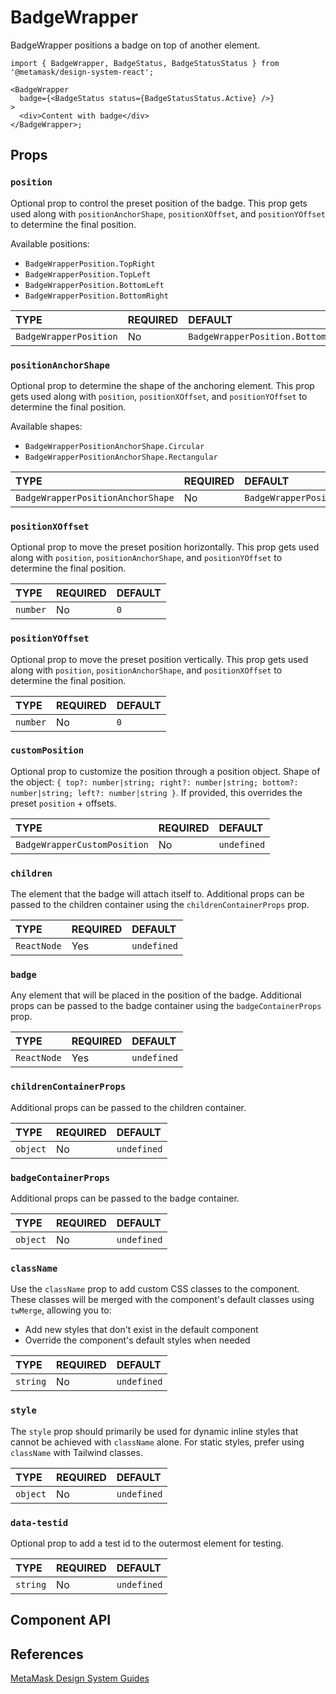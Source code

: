 

# BadgeWrapper

BadgeWrapper positions a badge on top of another element.

```tsx
import { BadgeWrapper, BadgeStatus, BadgeStatusStatus } from '@metamask/design-system-react';

<BadgeWrapper
  badge={<BadgeStatus status={BadgeStatusStatus.Active} />}
>
  <div>Content with badge</div>
</BadgeWrapper>;
```

<Canvas of={BadgeWrapperStories.Default} />

## Props

### `position`

Optional prop to control the preset position of the badge. This prop gets used along with `positionAnchorShape`, `positionXOffset`, and `positionYOffset` to determine the final position.

Available positions:
- `BadgeWrapperPosition.TopRight`
- `BadgeWrapperPosition.TopLeft`
- `BadgeWrapperPosition.BottomLeft`
- `BadgeWrapperPosition.BottomRight`

<table>
  <thead>
    <tr>
      <th align="left">TYPE</th>
      <th align="left">REQUIRED</th>
      <th align="left">DEFAULT</th>
    </tr>
  </thead>
  <tbody>
    <tr>
      <td align="left">
        <code>BadgeWrapperPosition</code>
      </td>
      <td align="left">No</td>
      <td align="left">
        <code>BadgeWrapperPosition.BottomRight</code>
      </td>
    </tr>
  </tbody>
</table>

<Canvas of={BadgeWrapperStories.Position} />

### `positionAnchorShape`

Optional prop to determine the shape of the anchoring element. This prop gets used along with `position`, `positionXOffset`, and `positionYOffset` to determine the final position.

Available shapes:
- `BadgeWrapperPositionAnchorShape.Circular`
- `BadgeWrapperPositionAnchorShape.Rectangular`

<table>
  <thead>
    <tr>
      <th align="left">TYPE</th>
      <th align="left">REQUIRED</th>
      <th align="left">DEFAULT</th>
    </tr>
  </thead>
  <tbody>
    <tr>
      <td align="left">
        <code>BadgeWrapperPositionAnchorShape</code>
      </td>
      <td align="left">No</td>
      <td align="left">
        <code>BadgeWrapperPositionAnchorShape.Circular</code>
      </td>
    </tr>
  </tbody>
</table>

<Canvas of={BadgeWrapperStories.PositionAnchorShape} />

### `positionXOffset`

Optional prop to move the preset position horizontally. This prop gets used along with `position`, `positionAnchorShape`, and `positionYOffset` to determine the final position.

<table>
  <thead>
    <tr>
      <th align="left">TYPE</th>
      <th align="left">REQUIRED</th>
      <th align="left">DEFAULT</th>
    </tr>
  </thead>
  <tbody>
    <tr>
      <td align="left">
        <code>number</code>
      </td>
      <td align="left">No</td>
      <td align="left">
        <code>0</code>
      </td>
    </tr>
  </tbody>
</table>

<Canvas of={BadgeWrapperStories.PositionXOffset} />

### `positionYOffset`

Optional prop to move the preset position vertically. This prop gets used along with `position`, `positionAnchorShape`, and `positionXOffset` to determine the final position.

<table>
  <thead>
    <tr>
      <th align="left">TYPE</th>
      <th align="left">REQUIRED</th>
      <th align="left">DEFAULT</th>
    </tr>
  </thead>
  <tbody>
    <tr>
      <td align="left">
        <code>number</code>
      </td>
      <td align="left">No</td>
      <td align="left">
        <code>0</code>
      </td>
    </tr>
  </tbody>
</table>

<Canvas of={BadgeWrapperStories.PositionYOffset} />

### `customPosition`

Optional prop to customize the position through a position object. Shape of the object: `{ top?: number|string; right?: number|string; bottom?: number|string; left?: number|string }`. If provided, this overrides the preset `position` + offsets.

<table>
  <thead>
    <tr>
      <th align="left">TYPE</th>
      <th align="left">REQUIRED</th>
      <th align="left">DEFAULT</th>
    </tr>
  </thead>
  <tbody>
    <tr>
      <td align="left">
        <code>BadgeWrapperCustomPosition</code>
      </td>
      <td align="left">No</td>
      <td align="left">
        <code>undefined</code>
      </td>
    </tr>
  </tbody>
</table>

<Canvas of={BadgeWrapperStories.CustomPosition} />

### `children`

The element that the badge will attach itself to. Additional props can be passed to the children container using the `childrenContainerProps` prop.

<table>
  <thead>
    <tr>
      <th align="left">TYPE</th>
      <th align="left">REQUIRED</th>
      <th align="left">DEFAULT</th>
    </tr>
  </thead>
  <tbody>
    <tr>
      <td align="left">
        <code>ReactNode</code>
      </td>
      <td align="left">Yes</td>
      <td align="left">
        <code>undefined</code>
      </td>
    </tr>
  </tbody>
</table>

### `badge`

Any element that will be placed in the position of the badge. Additional props can be passed to the badge container using the `badgeContainerProps` prop.

<table>
  <thead>
    <tr>
      <th align="left">TYPE</th>
      <th align="left">REQUIRED</th>
      <th align="left">DEFAULT</th>
    </tr>
  </thead>
  <tbody>
    <tr>
      <td align="left">
        <code>ReactNode</code>
      </td>
      <td align="left">Yes</td>
      <td align="left">
        <code>undefined</code>
      </td>
    </tr>
  </tbody>
</table>

<Canvas of={BadgeWrapperStories.Badge} />

### `childrenContainerProps`

Additional props can be passed to the children container.

<table>
  <thead>
    <tr>
      <th align="left">TYPE</th>
      <th align="left">REQUIRED</th>
      <th align="left">DEFAULT</th>
    </tr>
  </thead>
  <tbody>
    <tr>
      <td align="left">
        <code>object</code>
      </td>
      <td align="left">No</td>
      <td align="left">
        <code>undefined</code>
      </td>
    </tr>
  </tbody>
</table>

### `badgeContainerProps`

Additional props can be passed to the badge container.

<table>
  <thead>
    <tr>
      <th align="left">TYPE</th>
      <th align="left">REQUIRED</th>
      <th align="left">DEFAULT</th>
    </tr>
  </thead>
  <tbody>
    <tr>
      <td align="left">
        <code>object</code>
      </td>
      <td align="left">No</td>
      <td align="left">
        <code>undefined</code>
      </td>
    </tr>
  </tbody>
</table>

### `className`

Use the `className` prop to add custom CSS classes to the component. These classes will be merged with the component's default classes using `twMerge`, allowing you to:

- Add new styles that don't exist in the default component
- Override the component's default styles when needed

<table>
  <thead>
    <tr>
      <th align="left">TYPE</th>
      <th align="left">REQUIRED</th>
      <th align="left">DEFAULT</th>
    </tr>
  </thead>
  <tbody>
    <tr>
      <td align="left">
        <code>string</code>
      </td>
      <td align="left">No</td>
      <td align="left">
        <code>undefined</code>
      </td>
    </tr>
  </tbody>
</table>

### `style`

The `style` prop should primarily be used for dynamic inline styles that cannot be achieved with `className` alone. For static styles, prefer using `className` with Tailwind classes.

<table>
  <thead>
    <tr>
      <th align="left">TYPE</th>
      <th align="left">REQUIRED</th>
      <th align="left">DEFAULT</th>
    </tr>
  </thead>
  <tbody>
    <tr>
      <td align="left">
        <code>object</code>
      </td>
      <td align="left">No</td>
      <td align="left">
        <code>undefined</code>
      </td>
    </tr>
  </tbody>
</table>

### `data-testid`

Optional prop to add a test id to the outermost element for testing.

<table>
  <thead>
    <tr>
      <th align="left">TYPE</th>
      <th align="left">REQUIRED</th>
      <th align="left">DEFAULT</th>
    </tr>
  </thead>
  <tbody>
    <tr>
      <td align="left">
        <code>string</code>
      </td>
      <td align="left">No</td>
      <td align="left">
        <code>undefined</code>
      </td>
    </tr>
  </tbody>
</table>

## Component API

<Controls of={BadgeWrapperStories.Default} />

## References

[MetaMask Design System Guides](https://www.notion.so/MetaMask-Design-System-Guides-Design-f86ecc914d6b4eb6873a122b83c12940)
